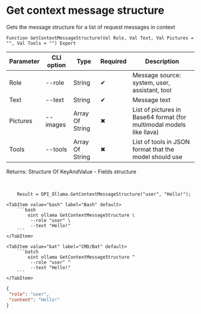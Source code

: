 ﻿---
sidebar_position: 8
description: Get context message structure and other functions to work with Ollama in the Open Integration Package, a free open-source integration library for 1C:Enterprise 8, OneScript and CLI
keywords: [1C, 1С, 1С:Enterprise, 1С:Enterprise 8.3, API, Integration, Services, Exchange, OneScript, CLI, Ollama]
---


# Get context message structure
 Gets the message structure for a list of request messages in context



`Function GetContextMessageStructure(Val Role, Val Text, Val Pictures = "", Val Tools = "") Export`

  | Parameter | CLI option | Type | Required | Description |
  |-|-|-|-|-|
  | Role | --role | String | &#x2714; | Message source: system, user, assistant, tool |
  | Text | --text | String | &#x2714; | Message text |
  | Pictures | --images | Array Of String | &#x2716; | List of pictures in Base64 format (for multimodal models like llava) |
  | Tools | --tools | Array Of String | &#x2716; | List of tools in JSON format that the model should use |

  
  Returns:  Structure Of KeyAndValue - Fields structure

<br/>



```bsl title="1C:Enterprise/OneScript code example"
    Result = OPI_Ollama.GetContextMessageStructure("user", "Hello!");
```
 

 <Tabs>
  
    <TabItem value="bash" label="Bash" default>
        ```bash
            oint ollama GetContextMessageStructure \
             --role "user" \
             --text "Hello!"
        ```
    </TabItem>
  
    <TabItem value="bat" label="CMD/Bat" default>
        ```batch
            oint ollama GetContextMessageStructure ^
             --role "user" ^
             --text "Hello!"
        ```
    </TabItem>
</Tabs>


```json title="Result"
{
 "role": "user",
 "content": "Hello!"
}
```
